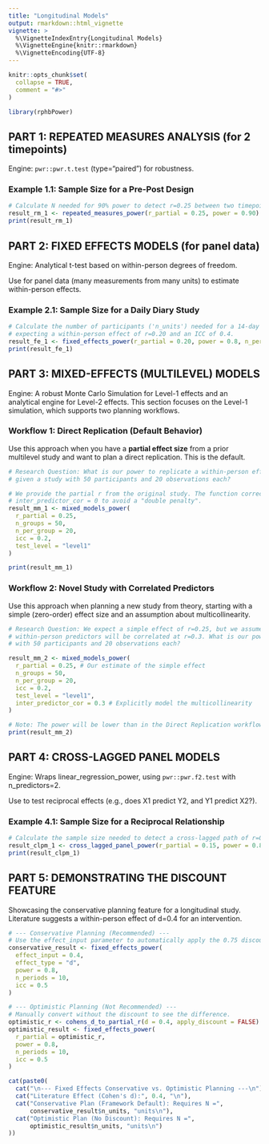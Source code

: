 ```yaml
---
title: "Longitudinal Models"
output: rmarkdown::html_vignette
vignette: >
  %\VignetteIndexEntry{Longitudinal Models}
  %\VignetteEngine{knitr::rmarkdown}
  %\VignetteEncoding{UTF-8}
---
```


```r
knitr::opts_chunk$set(
  collapse = TRUE,
  comment = "#>"
)
```

```r
library(rphbPower)
```

## PART 1: REPEATED MEASURES ANALYSIS (for 2 timepoints)

Engine: `pwr::pwr.t.test` (type="paired") for robustness.

### Example 1.1: Sample Size for a Pre-Post Design

```r
# Calculate N needed for 90% power to detect r=0.25 between two timepoints.
result_rm_1 <- repeated_measures_power(r_partial = 0.25, power = 0.90)
print(result_rm_1)
```

## PART 2: FIXED EFFECTS MODELS (for panel data)

Engine: Analytical t-test based on within-person degrees of freedom.

Use for panel data (many measurements from many units) to estimate within-person effects.

### Example 2.1: Sample Size for a Daily Diary Study

```r
# Calculate the number of participants ('n_units') needed for a 14-day study,
# expecting a within-person effect of r=0.20 and an ICC of 0.4.
result_fe_1 <- fixed_effects_power(r_partial = 0.20, power = 0.8, n_periods = 14, icc = 0.4)
print(result_fe_1)
```

## PART 3: MIXED-EFFECTS (MULTILEVEL) MODELS

Engine: A robust Monte Carlo Simulation for Level-1 effects and an analytical engine for Level-2 effects. This section focuses on the Level-1 simulation, which supports two planning workflows.

### Workflow 1: Direct Replication (Default Behavior)

Use this approach when you have a **partial effect size** from a prior multilevel study and want to plan a direct replication. This is the default.

```r
# Research Question: What is our power to replicate a within-person effect of r=0.25,
# given a study with 50 participants and 20 observations each?

# We provide the partial r from the original study. The function correctly uses
# inter_predictor_cor = 0 to avoid a "double penalty".
result_mm_1 <- mixed_models_power(
  r_partial = 0.25,
  n_groups = 50,
  n_per_group = 20,
  icc = 0.2,
  test_level = "level1"
)

print(result_mm_1)
```

### Workflow 2: Novel Study with Correlated Predictors

Use this approach when planning a new study from theory, starting with a simple (zero-order) effect size and an assumption about multicollinearity.


```r

# Research Question: We expect a simple effect of r=0.25, but we assume our
# within-person predictors will be correlated at r=0.3. What is our power
# with 50 participants and 20 observations each?

result_mm_2 <- mixed_models_power(
  r_partial = 0.25, # Our estimate of the simple effect
  n_groups = 50,
  n_per_group = 20,
  icc = 0.2,
  test_level = "level1",
  inter_predictor_cor = 0.3 # Explicitly model the multicollinearity
)

# Note: The power will be lower than in the Direct Replication workflow.
print(result_mm_2)

```


## PART 4: CROSS-LAGGED PANEL MODELS

Engine: Wraps linear_regression_power, using `pwr::pwr.f2.test` with n_predictors=2.

Use to test reciprocal effects (e.g., does X1 predict Y2, and Y1 predict X2?).

### Example 4.1: Sample Size for a Reciprocal Relationship
```r
# Calculate the sample size needed to detect a cross-lagged path of r=0.15 with 80% power.
result_clpm_1 <- cross_lagged_panel_power(r_partial = 0.15, power = 0.8)
print(result_clpm_1)
```


## PART 5: DEMONSTRATING THE DISCOUNT FEATURE

Showcasing the conservative planning feature for a longitudinal study. Literature suggests a within-person effect of d=0.4 for an intervention.

```r
# --- Conservative Planning (Recommended) ---
# Use the effect_input parameter to automatically apply the 0.75 discount.
conservative_result <- fixed_effects_power(
  effect_input = 0.4,
  effect_type = "d",
  power = 0.8,
  n_periods = 10,
  icc = 0.5
)

# --- Optimistic Planning (Not Recommended) ---
# Manually convert without the discount to see the difference.
optimistic_r <- cohens_d_to_partial_r(d = 0.4, apply_discount = FALSE)
optimistic_result <- fixed_effects_power(
  r_partial = optimistic_r,
  power = 0.8,
  n_periods = 10,
  icc = 0.5
)

cat(paste0(
  cat("\n--- Fixed Effects Conservative vs. Optimistic Planning ---\n"),
  cat("Literature Effect (Cohen's d):", 0.4, "\n"),
  cat("Conservative Plan (Framework Default): Requires N =", 
      conservative_result$n_units, "units\n"),
  cat("Optimistic Plan (No Discount): Requires N =", 
      optimistic_result$n_units, "units\n")
))
```

